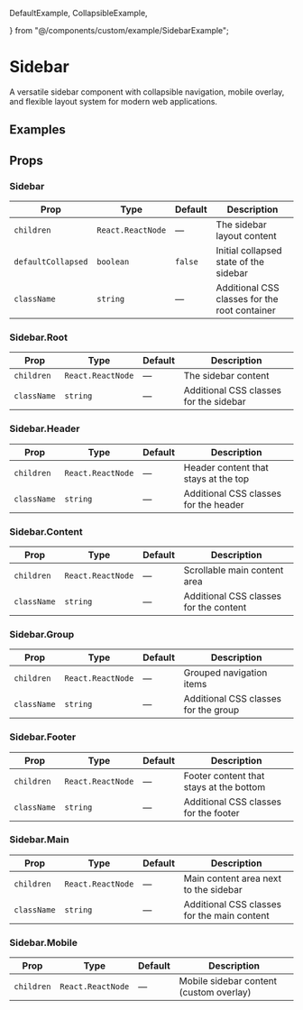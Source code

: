   DefaultExample,
  CollapsibleExample,

} from "@/components/custom/example/SidebarExample";

# Sidebar

A versatile sidebar component with collapsible navigation, mobile overlay, and flexible layout system for modern web applications.

<InstallTabs components="Sidebar" />

## Examples

<DefaultExample />

<CollapsibleExample />

## Props

### Sidebar

| Prop               | Type              | Default | Description                                   |
| ------------------ | ----------------- | ------- | --------------------------------------------- |
| `children`         | `React.ReactNode` | —       | The sidebar layout content                    |
| `defaultCollapsed` | `boolean`         | `false` | Initial collapsed state of the sidebar        |
| `className`        | `string`          | —       | Additional CSS classes for the root container |

### Sidebar.Root

| Prop        | Type              | Default | Description                            |
| ----------- | ----------------- | ------- | -------------------------------------- |
| `children`  | `React.ReactNode` | —       | The sidebar content                    |
| `className` | `string`          | —       | Additional CSS classes for the sidebar |

### Sidebar.Header

| Prop        | Type              | Default | Description                           |
| ----------- | ----------------- | ------- | ------------------------------------- |
| `children`  | `React.ReactNode` | —       | Header content that stays at the top  |
| `className` | `string`          | —       | Additional CSS classes for the header |

### Sidebar.Content

| Prop        | Type              | Default | Description                            |
| ----------- | ----------------- | ------- | -------------------------------------- |
| `children`  | `React.ReactNode` | —       | Scrollable main content area           |
| `className` | `string`          | —       | Additional CSS classes for the content |

### Sidebar.Group

| Prop        | Type              | Default | Description                          |
| ----------- | ----------------- | ------- | ------------------------------------ |
| `children`  | `React.ReactNode` | —       | Grouped navigation items             |
| `className` | `string`          | —       | Additional CSS classes for the group |

### Sidebar.Footer

| Prop        | Type              | Default | Description                             |
| ----------- | ----------------- | ------- | --------------------------------------- |
| `children`  | `React.ReactNode` | —       | Footer content that stays at the bottom |
| `className` | `string`          | —       | Additional CSS classes for the footer   |

### Sidebar.Main

| Prop        | Type              | Default | Description                                 |
| ----------- | ----------------- | ------- | ------------------------------------------- |
| `children`  | `React.ReactNode` | —       | Main content area next to the sidebar       |
| `className` | `string`          | —       | Additional CSS classes for the main content |

### Sidebar.Mobile

| Prop       | Type              | Default | Description                             |
| ---------- | ----------------- | ------- | --------------------------------------- |
| `children` | `React.ReactNode` | —       | Mobile sidebar content (custom overlay) |
